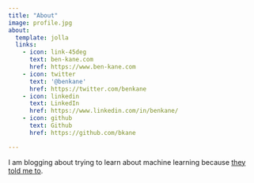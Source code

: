 ```yaml
---
title: "About"
image: profile.jpg
about:
  template: jolla
  links:
    - icon: link-45deg
      text: ben-kane.com
      href: https://www.ben-kane.com
    - icon: twitter
      text: '@benkane'
      href: https://twitter.com/benkane
    - icon: linkedin
      text: LinkedIn
      href: https://www.linkedin.com/in/benkane/
    - icon: github
      text: Github
      href: https://github.com/bkane

---
```


I am blogging about trying to learn about machine learning because [they told me to](https://medium.com/@racheltho/why-you-yes-you-should-blog-7d2544ac1045).
